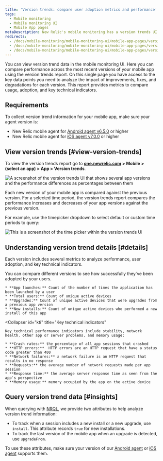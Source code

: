 ```yaml
---
title: 'Version trends: compare user adoption metrics and performance'
tags:
  - Mobile monitoring
  - Mobile monitoring UI
  - Mobile App pages
metaDescription: New Relic's mobile monitoring has a version trends UI that compares user adoption and performance metrics across the most recent versions of your mobile app.
redirects:
  - /docs/mobile-monitoring/mobile-monitoring-ui/mobile-app-pages/version-trends-report-page
  - /docs/mobile-monitoring/mobile-monitoring-ui/mobile-app-pages/version-trends-compare-performance-crash-metrics
  - /docs/mobile-monitoring/mobile-monitoring-ui/mobile-app-pages/version-trends-compare-usage-metrics-performance
---
```


You can view version trend data in the mobile monitoring UI. Here you can compare performance across the most recent versions of your mobile app using the version trends report. On this single page you have access to the key data points you need to analyze the impact of improvements, fixes, and degradations for each version. This report provides metrics to compare usage, adoption, and key technical indicators.

## Requirements

To collect version trend information for your mobile app, make sure your agent version is:

* New Relic mobile agent for [Android agent v6.5.0](/docs/release-notes/mobile-release-notes/android-release-notes/) or higher
* New Relic mobile agent for [iOS agent v7.0.0](/docs/release-notes/mobile-release-notes/ios-release-notes/) or higher

## View version trends [#view-version-trends]

To view the version trends report go to **[one.newrelic.com](https://one.newrelic.com) > Mobile > (select an app) > App > Version trends**.

![A screenshot of the version trends UI that shows several app versions and the performance differences as percentages between them](./images/version-trends-ui.png "Mobile version trends UI")

Each new version of your mobile app is compared against the previous version. For a selected time period, the version trends report compares the performance increases and decreases of your app versions against the previous version.

For example, use the timepicker dropdown to select default or custom time periods to query:

![This is a screenshot of the time picker within the version trends UI](./images/version-trends-time-picker.png "Mobile version trends time picker")

## Understanding version trend details [#details]

Each version includes several metrics to analyze performance, user adoption, and key technical indicators.

<CollapserGroup>
  <Collapser
    id="adoption"
    title="Critical user adoption metrics"
  >
    You can compare different versions to see how successfully they've been adopted by your users.

    * **App launches:** Count of the number of times the application has been launched by a user
    * **Total users:** Count of unique active devices
    * **Upgrades:** Count of unique active devices that were upgrades from a previous app version
    * **New installs:** Count of unique active devices who performed a new install of this app
  </Collapser>

  <Collapser
    id="kti"
    title="Key technical indicators"
  >
    Key technical performance indicators include stability, network health, other app or server problems, and memory usage:

    * **Crash rates:** the percentage of all app sessions that crashed
    * **HTTP errors:**  HTTP errors are an HTTP request that have a status code greater than 400
    * **Network failures:** a network failure is an HTTP request that results in no response
    * **Requests:** the average number of network requests made per app session
    * **Response time:** the average server response time as seen from the app’s perspective
    * **Memory usage:** memory occupied by the app on the active device
  </Collapser>
</CollapserGroup>

## Query version trend data [#insights]

When querying with [NRQL](/docs/query-data/nrql-new-relic-query-language/getting-started/introduction-nrql), we provide two attributes to help analyze version trend information:

* To track when a session includes a new install or a new upgrade, use `install`. This attribute records `true` for new installations.
* To track the last version of the mobile app when an upgrade is detected, use `upgradeFrom`.

To use these attributes, make sure your version of our [Android agent](/docs/release-notes/mobile-release-notes/android-release-notes/) or [iOS agent](/docs/release-notes/mobile-release-notes/ios-release-notes/) supports them.